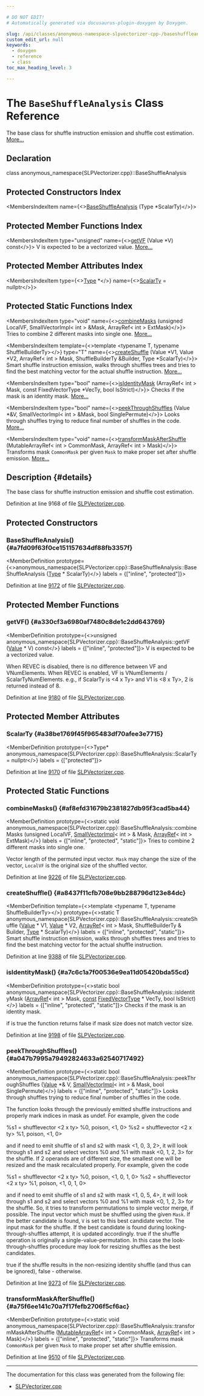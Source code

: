 ```yaml
---

# DO NOT EDIT!
# Automatically generated via docusaurus-plugin-doxygen by Doxygen.

slug: /api/classes/anonymous-namespace-slpvectorizer-cpp-/baseshuffleanalysis
custom_edit_url: null
keywords:
  - doxygen
  - reference
  - class
toc_max_heading_level: 3

---
```





# The `BaseShuffleAnalysis` Class Reference

<DoxygenPage pluginConfig={pluginConfig}>

The base class for shuffle instruction emission and shuffle cost estimation. <a href="#details">More...</a>

## Declaration

<CodeBlock>class anonymous_namespace{SLPVectorizer.cpp}::BaseShuffleAnalysis</CodeBlock>

## Protected Constructors Index

<MembersIndex>

<MembersIndexItem
  name={<><a href="#a7fd09f63f0ce151157634df88fb3357f">BaseShuffleAnalysis</a> (Type &#42;ScalarTy)</>}>
</MembersIndexItem>

</MembersIndex>

## Protected Member Functions Index

<MembersIndex>

<MembersIndexItem
  type="unsigned"
  name={<><a href="#a330cf3a6980af7480c8de1c2dd643769">getVF</a> (Value &#42;V) const</>}>
V is expected to be a vectorized value. <a href="#a330cf3a6980af7480c8de1c2dd643769">More...</a>
</MembersIndexItem>

</MembersIndex>

## Protected Member Attributes Index

<MembersIndex>

<MembersIndexItem
  type={<><a href="/docs/api/classes/llvm/type">Type</a> &#42;</>}
  name={<><a href="#a38be1769f45f965483df70afee3e7715">ScalarTy</a> = nullptr</>}>
</MembersIndexItem>

</MembersIndex>

## Protected Static Functions Index

<MembersIndex>

<MembersIndexItem
  type="void"
  name={<><a href="#af8efd31679b2381827db95f3cad5ba44">combineMasks</a> (unsigned LocalVF, SmallVectorImpl&lt; int &gt; &amp;Mask, ArrayRef&lt; int &gt; ExtMask)</>}>
Tries to combine 2 different masks into single one. <a href="#af8efd31679b2381827db95f3cad5ba44">More...</a>
</MembersIndexItem>

<MembersIndexItem
  template={<>template &lt;typename T, typename ShuffleBuilderTy&gt;</>}
  type="T"
  name={<><a href="#a8437f11cfb708e9bb288796d123e84dc">createShuffle</a> (Value &#42;V1, Value &#42;V2, ArrayRef&lt; int &gt; Mask, ShuffleBuilderTy &amp;Builder, Type &#42;ScalarTy)</>}>
Smart shuffle instruction emission, walks through shuffles trees and tries to find the best matching vector for the actual shuffle instruction. <a href="#a8437f11cfb708e9bb288796d123e84dc">More...</a>
</MembersIndexItem>

<MembersIndexItem
  type="bool"
  name={<><a href="#a7c6c1a7f00536e9ea11d05420bda55cd">isIdentityMask</a> (ArrayRef&lt; int &gt; Mask, const FixedVectorType &#42;VecTy, bool IsStrict)</>}>
Checks if the mask is an identity mask. <a href="#a7c6c1a7f00536e9ea11d05420bda55cd">More...</a>
</MembersIndexItem>

<MembersIndexItem
  type="bool"
  name={<><a href="#a047b7995a79492824633a62540717492">peekThroughShuffles</a> (Value &#42;&amp;V, SmallVectorImpl&lt; int &gt; &amp;Mask, bool SinglePermute)</>}>
Looks through shuffles trying to reduce final number of shuffles in the code. <a href="#a047b7995a79492824633a62540717492">More...</a>
</MembersIndexItem>

<MembersIndexItem
  type="void"
  name={<><a href="#a75f6ee141c70a7f17fefb2706f5cf6ac">transformMaskAfterShuffle</a> (MutableArrayRef&lt; int &gt; CommonMask, ArrayRef&lt; int &gt; Mask)</>}>
Transforms mask <code>CommonMask</code> per given <code>Mask</code> to make proper set after shuffle emission. <a href="#a75f6ee141c70a7f17fefb2706f5cf6ac">More...</a>
</MembersIndexItem>

</MembersIndex>

## Description {#details}

The base class for shuffle instruction emission and shuffle cost estimation.

Definition at line 9168 of file <a href="/docs/api/files/lib/lib/transforms/lib/transforms/vectorize/slpvectorizer-cpp">SLPVectorizer.cpp</a>.

<SectionDefinition>

## Protected Constructors

### BaseShuffleAnalysis() {#a7fd09f63f0ce151157634df88fb3357f}

<MemberDefinition
  prototype={<>anonymous&#95;namespace&#123;SLPVectorizer.cpp&#125;::BaseShuffleAnalysis::BaseShuffleAnalysis (<a href="/docs/api/classes/llvm/type">Type</a> &#42; ScalarTy)</>}
  labels = {["inline", "protected"]}>

Definition at line <a href="/docs/api/files/lib/lib/transforms/lib/transforms/vectorize/slpvectorizer-cpp/#l09172">9172</a> of file <a href="/docs/api/files/lib/lib/transforms/lib/transforms/vectorize/slpvectorizer-cpp">SLPVectorizer.cpp</a>.
</MemberDefinition>

</SectionDefinition>

<SectionDefinition>

## Protected Member Functions

### getVF() {#a330cf3a6980af7480c8de1c2dd643769}

<MemberDefinition
  prototype={<>unsigned anonymous&#95;namespace&#123;SLPVectorizer.cpp&#125;::BaseShuffleAnalysis::getVF (<a href="/docs/api/classes/llvm/value">Value</a> &#42; V) const</>}
  labels = {["inline", "protected"]}>
V is expected to be a vectorized value.

When REVEC is disabled, there is no difference between VF and VNumElements. When REVEC is enabled, VF is VNumElements / ScalarTyNumElements. e.g., if ScalarTy is &lt;4 x Ty&gt; and V1 is &lt;8 x Ty&gt;, 2 is returned instead of 8.

Definition at line <a href="/docs/api/files/lib/lib/transforms/lib/transforms/vectorize/slpvectorizer-cpp/#l09180">9180</a> of file <a href="/docs/api/files/lib/lib/transforms/lib/transforms/vectorize/slpvectorizer-cpp">SLPVectorizer.cpp</a>.
</MemberDefinition>

</SectionDefinition>

<SectionDefinition>

## Protected Member Attributes

### ScalarTy {#a38be1769f45f965483df70afee3e7715}

<MemberDefinition
  prototype={<>Type&#42; anonymous&#95;namespace&#123;SLPVectorizer.cpp&#125;::BaseShuffleAnalysis::ScalarTy = nullptr</>}
  labels = {["protected"]}>

Definition at line <a href="/docs/api/files/lib/lib/transforms/lib/transforms/vectorize/slpvectorizer-cpp/#l09170">9170</a> of file <a href="/docs/api/files/lib/lib/transforms/lib/transforms/vectorize/slpvectorizer-cpp">SLPVectorizer.cpp</a>.
</MemberDefinition>

</SectionDefinition>

<SectionDefinition>

## Protected Static Functions

### combineMasks() {#af8efd31679b2381827db95f3cad5ba44}

<MemberDefinition
  prototype={<>static void anonymous&#95;namespace&#123;SLPVectorizer.cpp&#125;::BaseShuffleAnalysis::combineMasks (unsigned LocalVF, <a href="/docs/api/classes/llvm/smallvectorimpl">SmallVectorImpl</a>&lt; int &gt; &amp; Mask, <a href="/docs/api/classes/llvm/arrayref">ArrayRef</a>&lt; int &gt; ExtMask)</>}
  labels = {["inline", "protected", "static"]}>
Tries to combine 2 different masks into single one.

<ParametersList title="Parameters">
<ParametersListItem name="LocalVF">Vector length of the permuted input vector. <code>Mask</code> may change the size of the vector, <code>LocalVF</code> is the original size of the shuffled vector.</ParametersListItem>
</ParametersList>

Definition at line <a href="/docs/api/files/lib/lib/transforms/lib/transforms/vectorize/slpvectorizer-cpp/#l09226">9226</a> of file <a href="/docs/api/files/lib/lib/transforms/lib/transforms/vectorize/slpvectorizer-cpp">SLPVectorizer.cpp</a>.
</MemberDefinition>

### createShuffle() {#a8437f11cfb708e9bb288796d123e84dc}

<MemberDefinition
  template={<>template &lt;typename T, typename ShuffleBuilderTy&gt;</>}
  prototype={<>static T anonymous&#95;namespace&#123;SLPVectorizer.cpp&#125;::BaseShuffleAnalysis::createShuffle (<a href="/docs/api/classes/llvm/value">Value</a> &#42; V1, <a href="/docs/api/classes/llvm/value">Value</a> &#42; V2, <a href="/docs/api/classes/llvm/arrayref">ArrayRef</a>&lt; int &gt; Mask, ShuffleBuilderTy &amp; Builder, <a href="/docs/api/classes/llvm/type">Type</a> &#42; ScalarTy)</>}
  labels = {["inline", "protected", "static"]}>
Smart shuffle instruction emission, walks through shuffles trees and tries to find the best matching vector for the actual shuffle instruction.

Definition at line <a href="/docs/api/files/lib/lib/transforms/lib/transforms/vectorize/slpvectorizer-cpp/#l09388">9388</a> of file <a href="/docs/api/files/lib/lib/transforms/lib/transforms/vectorize/slpvectorizer-cpp">SLPVectorizer.cpp</a>.
</MemberDefinition>

### isIdentityMask() {#a7c6c1a7f00536e9ea11d05420bda55cd}

<MemberDefinition
  prototype={<>static bool anonymous&#95;namespace&#123;SLPVectorizer.cpp&#125;::BaseShuffleAnalysis::isIdentityMask (<a href="/docs/api/classes/llvm/arrayref">ArrayRef</a>&lt; int &gt; Mask, <a href="/docs/api/files/lib/lib/target/lib/target/aarch64/aarch64promoteconstant-cpp/#a90f8350fecae261c25be85d38b451bff">const</a> <a href="/docs/api/classes/llvm/fixedvectortype">FixedVectorType</a> &#42; VecTy, bool IsStrict)</>}
  labels = {["inline", "protected", "static"]}>
Checks if the mask is an identity mask.

<ParametersList title="Parameters">
<ParametersListItem name="IsStrict">if is true the function returns false if mask size does not match vector size.</ParametersListItem>
</ParametersList>

Definition at line <a href="/docs/api/files/lib/lib/transforms/lib/transforms/vectorize/slpvectorizer-cpp/#l09198">9198</a> of file <a href="/docs/api/files/lib/lib/transforms/lib/transforms/vectorize/slpvectorizer-cpp">SLPVectorizer.cpp</a>.
</MemberDefinition>

### peekThroughShuffles() {#a047b7995a79492824633a62540717492}

<MemberDefinition
  prototype={<>static bool anonymous&#95;namespace&#123;SLPVectorizer.cpp&#125;::BaseShuffleAnalysis::peekThroughShuffles (<a href="/docs/api/classes/llvm/value">Value</a> &#42;&amp; V, <a href="/docs/api/classes/llvm/smallvectorimpl">SmallVectorImpl</a>&lt; int &gt; &amp; Mask, bool SinglePermute)</>}
  labels = {["inline", "protected", "static"]}>
Looks through shuffles trying to reduce final number of shuffles in the code.

The function looks through the previously emitted shuffle instructions and properly mark indices in mask as undef. For example, given the code 
<ProgramListing>

<CodeLine><Highlight kind="normal">%s1 = shufflevector &lt;2 x ty&gt; %0, poison, &lt;1, 0&gt;</Highlight></CodeLine>
<CodeLine><Highlight kind="normal">%s2 = shufflevector &lt;2 x ty&gt; %1, poison, &lt;1, 0&gt;</Highlight></CodeLine>

</ProgramListing> and if need to emit shuffle of s1 and s2 with mask &lt;1, 0, 3, 2&gt;, it will look through s1 and s2 and select vectors %0 and %1 with mask &lt;0, 1, 2, 3&gt; for the shuffle. If 2 operands are of different size, the smallest one will be resized and the mask recalculated properly. For example, given the code 
<ProgramListing>

<CodeLine><Highlight kind="normal">%s1 = shufflevector &lt;2 x ty&gt; %0, poison, &lt;1, 0, 1, 0&gt;</Highlight></CodeLine>
<CodeLine><Highlight kind="normal">%s2 = shufflevector &lt;2 x ty&gt; %1, poison, &lt;1, 0, 1, 0&gt;</Highlight></CodeLine>

</ProgramListing> and if need to emit shuffle of s1 and s2 with mask &lt;1, 0, 5, 4&gt;, it will look through s1 and s2 and select vectors %0 and %1 with mask &lt;0, 1, 2, 3&gt; for the shuffle. So, it tries to transform permutations to simple vector merge, if possible. 
<ParametersList title="Parameters">
<ParametersListItem name="V">The input vector which must be shuffled using the given <code>Mask</code>. If the better candidate is found, <code>V</code> is set to this best candidate vector.</ParametersListItem>
<ParametersListItem name="Mask">The input mask for the shuffle. If the best candidate is found during looking-through-shuffles attempt, it is updated accordingly.</ParametersListItem>
<ParametersListItem name="SinglePermute">true if the shuffle operation is originally a single-value-permutation. In this case the look-through-shuffles procedure may look for resizing shuffles as the best candidates.</ParametersListItem>
</ParametersList>

<SectionUser title="Returns">
true if the shuffle results in the non-resizing identity shuffle (and thus can be ignored), false - otherwise.
</SectionUser>

Definition at line <a href="/docs/api/files/lib/lib/transforms/lib/transforms/vectorize/slpvectorizer-cpp/#l09273">9273</a> of file <a href="/docs/api/files/lib/lib/transforms/lib/transforms/vectorize/slpvectorizer-cpp">SLPVectorizer.cpp</a>.
</MemberDefinition>

### transformMaskAfterShuffle() {#a75f6ee141c70a7f17fefb2706f5cf6ac}

<MemberDefinition
  prototype={<>static void anonymous&#95;namespace&#123;SLPVectorizer.cpp&#125;::BaseShuffleAnalysis::transformMaskAfterShuffle (<a href="/docs/api/classes/llvm/mutablearrayref">MutableArrayRef</a>&lt; int &gt; CommonMask, <a href="/docs/api/classes/llvm/arrayref">ArrayRef</a>&lt; int &gt; Mask)</>}
  labels = {["inline", "protected", "static"]}>
Transforms mask <code>CommonMask</code> per given <code>Mask</code> to make proper set after shuffle emission.

Definition at line <a href="/docs/api/files/lib/lib/transforms/lib/transforms/vectorize/slpvectorizer-cpp/#l09510">9510</a> of file <a href="/docs/api/files/lib/lib/transforms/lib/transforms/vectorize/slpvectorizer-cpp">SLPVectorizer.cpp</a>.
</MemberDefinition>

</SectionDefinition>

<hr/>

The documentation for this class was generated from the following file:

<ul>
<li><a href="/docs/api/files/lib/lib/transforms/lib/transforms/vectorize/slpvectorizer-cpp">SLPVectorizer.cpp</a></li>
</ul>

</DoxygenPage>
